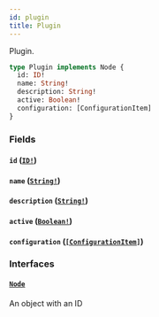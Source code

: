 ```yaml
---
id: plugin
title: Plugin
---
```


Plugin.

```graphql
type Plugin implements Node {
  id: ID!
  name: String!
  description: String!
  active: Boolean!
  configuration: [ConfigurationItem]
}
```

### Fields

#### `id` ([`ID!`](/developer/api-reference/scalars/id.mdx))

#### `name` ([`String!`](/developer/api-reference/scalars/string.mdx))

#### `description` ([`String!`](/developer/api-reference/scalars/string.mdx))

#### `active` ([`Boolean!`](/developer/api-reference/scalars/boolean.mdx))

#### `configuration` ([`[ConfigurationItem]`](/developer/api-reference/objects/configuration-item.mdx))

### Interfaces

#### [`Node`](/developer/api-reference/interfaces/node.mdx)

An object with an ID
